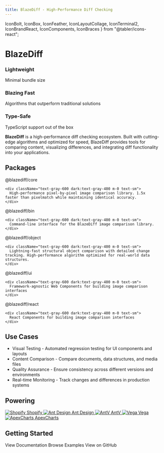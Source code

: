 ```yaml
---
title: BlazeDiff - High-Performance Diff Checking
---
```


  IconBolt,
  IconBox,
  IconFeather,
  IconLayoutCollage,
  IconTerminal2,
  IconBrandReact,
  IconComponents,
  IconBraces
} from "@tabler/icons-react";

<h1 className="text-5xl font-bold mt-8 mb-16 text-center">BlazeDiff</h1>

<div className="grid grid-cols-3 gap-8 mt-8 mb-12">
  <div className="flex flex-col items-center text-center">
    <IconFeather size={42} className='mb-3' />
    <h3 className="font-bold mb-2">Lightweight</h3>
    <div className="text-sm text-gray-600 dark:text-gray-400">
      Minimal bundle size
    </div>
  </div>

<div className="flex flex-col items-center text-center">
  <IconBolt size={42} className="mb-3" />
  <h3 className="font-bold mb-2">Blazing Fast</h3>
  <div className="text-sm text-gray-600 dark:text-gray-400">
    Algorithms that outperform traditional solutions
  </div>
</div>

  <div className="flex flex-col items-center text-center">
    <IconBox size={42} className='mb-3' />
    <h3 className="font-bold mb-2">Type-Safe</h3>
    <div className="text-sm text-gray-600 dark:text-gray-400">
      TypeScript support out of the box
    </div>
  </div>
</div>

**BlazeDiff** is a high-performance diff checking ecosystem. Built with cutting-edge algorithms and optimized for speed, BlazeDiff provides tools for comparing content, visualizing differences, and integrating diff functionality into your applications.

## Packages

<div className="flex flex-col gap-4 mt-4">

  <div>
    <Link href="/docs/core" className="flex items-center font-semibold gap-2 text-blue-500 dark:text-blue-400">
      <IconLayoutCollage size={20} className='flex-shrink-0' />
      <span>@blazediff/core</span>
    </Link>

    <div className="text-gray-600 dark:text-gray-400 m-0 text-sm">
      High-performance pixel-by-pixel image comparison library. 1.5x faster than pixelmatch while maintaining identical accuracy.
    </div>
  </div>

  <div>
    <Link href="/docs/binary" className="flex items-center font-semibold gap-2 text-blue-500 dark:text-blue-400">
      <IconTerminal2 size={20} className='flex-shrink-0' />
      <span>@blazediff/bin</span>
    </Link>

    <div className="text-gray-600 dark:text-gray-400 m-0 text-sm">
      Command-line interface for the BlazeDiff image comparison library.
    </div>
  </div>

  <div>
    <Link href="/docs/object" className="flex items-center font-semibold gap-2 text-blue-500 dark:text-blue-400">
      <IconBraces size={20} className='flex-shrink-0' />
      <span>@blazediff/object</span>
    </Link>

    <div className="text-gray-600 dark:text-gray-400 m-0 text-sm">
      Lightning-fast structural object comparison with detailed change tracking. High-performance algorithm optimized for real-world data structures.
    </div>
  </div>

  <div>
    <Link href="/docs/ui" className="flex items-center font-semibold gap-2 text-blue-500 dark:text-blue-400">
      <IconComponents size={20} className='flex-shrink-0' />
      <span>@blazediff/ui</span>
    </Link>

    <div className="text-gray-600 dark:text-gray-400 m-0 text-sm">
      Framework-agnostic Web Components for building image comparison interfaces
    </div>
  </div>

  <div>
    <Link href="/docs/react" className="flex items-center font-semibold gap-2 text-blue-500 dark:text-blue-400">
      <IconBrandReact size={20} className='flex-shrink-0' />
      <span>@blazediff/react</span>
    </Link>

    <div className="text-gray-600 dark:text-gray-400 m-0 text-sm">
      React Components for building image comparison interfaces
    </div>
  </div>
</div>

## Use Cases

- Visual Testing - Automated regression testing for UI components and layouts
- Content Comparison - Compare documents, data structures, and media files
- Quality Assurance - Ensure consistency across different versions and environments
- Real-time Monitoring - Track changes and differences in production systems


## Powering

<div className="flex flex-wrap items-center justify-center gap-8 my-8">
  <a href="https://github.com/Shopify/react-native-skia" target="_blank" rel="noopener noreferrer" className="flex flex-col items-center gap-2">
    <img src="/shopify-logo.png" alt="Shopify" className="h-12" />
    <span className="text-sm text-gray-600 dark:text-gray-400">Shopify</span>
  </a>
  <a href="https://github.com/ant-design/ant-design" target="_blank" rel="noopener noreferrer" className="flex flex-col items-center gap-2">
    <img src="/antdesign-logo.png" alt="Ant Design" className="h-12" />
    <span className="text-sm text-gray-600 dark:text-gray-400">Ant Design</span>
  </a>
  <a href="https://github.com/antvis/antv" target="_blank" rel="noopener noreferrer" className="flex flex-col items-center gap-2">
    <img src="/antv-logo.png" alt="AntV" className="h-12" />
    <span className="text-sm text-gray-600 dark:text-gray-400">AntV</span>
  </a>
  <a href="https://github.com/vega/vega" target="_blank" rel="noopener noreferrer" className="flex flex-col items-center gap-2">
    <img src="/vega-logo.png" alt="Vega" className="h-12" />
    <span className="text-sm text-gray-600 dark:text-gray-400">Vega</span>
  </a>
  <a href="https://github.com/apexcharts/apexcharts.js" target="_blank" rel="noopener noreferrer" className="flex flex-col items-center gap-2">
    <img src="/apexcharts-logo.png" alt="ApexCharts" className="h-12" />
    <span className="text-sm text-gray-600 dark:text-gray-400">ApexCharts</span>
  </a>
</div>

## Getting Started

<div className="flex flex-col md:flex-row gap-4 mt-4">

  <Link href="/docs/core" className="text-blue-500 dark:text-blue-400">View Documentation</Link>
  <Link href="/examples/image-comparison" className="text-blue-500 dark:text-blue-400">Browse Examples</Link>
  <Link href="https://github.com/teimurjan/blazediff" className="text-blue-500 dark:text-blue-400">View on GitHub</Link>

</div>
